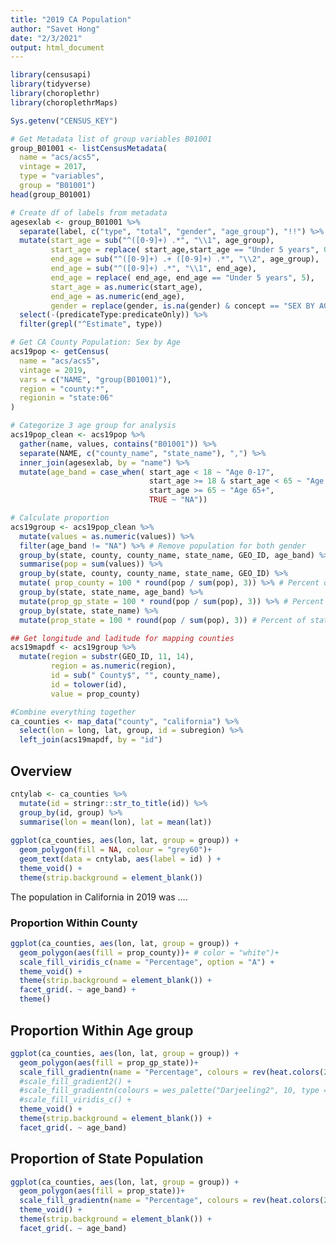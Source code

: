 ```yaml
---
title: "2019 CA Population"
author: "Savet Hong"
date: "2/3/2021"
output: html_document
---
```


```r
library(censusapi)
library(tidyverse)
library(choroplethr)
library(choroplethrMaps)

Sys.getenv("CENSUS_KEY")

```


```r

# Get Metadata list of group variables B01001
group_B01001 <- listCensusMetadata(
  name = "acs/acs5",
  vintage = 2017,
  type = "variables",
  group = "B01001")
head(group_B01001)

# Create df of labels from metadata
agesexlab <- group_B01001 %>%
  separate(label, c("type", "total", "gender", "age_group"), "!!") %>%
  mutate(start_age = sub("^([0-9]+) .*", "\\1", age_group),
         start_age = replace( start_age,start_age == "Under 5 years", 0),
         end_age = sub("^([0-9]+) .+ ([0-9]+) .*", "\\2", age_group),
         end_age = sub("^([0-9]+) .*", "\\1", end_age),
         end_age = replace( end_age, end_age == "Under 5 years", 5),
         start_age = as.numeric(start_age),
         end_age = as.numeric(end_age),
         gender = replace(gender, is.na(gender) & concept == "SEX BY AGE", "Both")) %>%
  select(-(predicateType:predicateOnly)) %>%
  filter(grepl("^Estimate", type))
```


```r
# Get CA County Population: Sex by Age
acs19pop <- getCensus(
  name = "acs/acs5", 
  vintage = 2019, 
  vars = c("NAME", "group(B01001)"), 
  region = "county:*", 
  regionin = "state:06"
)

# Categorize 3 age group for analysis
acs19pop_clean <- acs19pop %>%
  gather(name, values, contains("B01001")) %>%
  separate(NAME, c("county_name", "state_name"), ",") %>%
  inner_join(agesexlab, by = "name") %>%
  mutate(age_band = case_when( start_age < 18 ~ "Age 0-17",
                               start_age >= 18 & start_age < 65 ~ "Age 18-64",
                               start_age >= 65 ~ "Age 65+",
                               TRUE ~ "NA"))

# Calculate proportion
acs19group <- acs19pop_clean %>%
  mutate(values = as.numeric(values)) %>%
  filter(age_band != "NA") %>% # Remove population for both gender 
  group_by(state, county, county_name, state_name, GEO_ID, age_band) %>%
  summarise(pop = sum(values)) %>%
  group_by(state, county, county_name, state_name, GEO_ID) %>%
  mutate( prop_county = 100 * round(pop / sum(pop), 3)) %>% # Percent of population within county
  group_by(state, state_name, age_band) %>%
  mutate(prop_gp_state = 100 * round(pop / sum(pop), 3)) %>% # Percent of population within age_band in state
  group_by(state, state_name) %>%
  mutate(prop_state = 100 * round(pop / sum(pop), 3)) # Percent of state's population

## Get longitude and laditude for mapping counties
acs19mapdf <- acs19group %>%
  mutate(region = substr(GEO_ID, 11, 14),
         region = as.numeric(region),
         id = sub(" County$", "", county_name),
         id = tolower(id),
         value = prop_county)

#Combine everything together
ca_counties <- map_data("county", "california") %>% 
  select(lon = long, lat, group, id = subregion) %>%
  left_join(acs19mapdf, by = "id")


```

## Overview
```r
cntylab <- ca_counties %>%
  mutate(id = stringr::str_to_title(id)) %>%
  group_by(id, group) %>%
  summarise(lon = mean(lon), lat = mean(lat))
  
ggplot(ca_counties, aes(lon, lat, group = group)) +
  geom_polygon(fill = NA, colour = "grey60")+
  geom_text(data = cntylab, aes(label = id) ) +
  theme_void() +
  theme(strip.background = element_blank()) 
```

The population in California in 2019 was ....



### Proportion Within County
```r
ggplot(ca_counties, aes(lon, lat, group = group)) +
  geom_polygon(aes(fill = prop_county))+ # color = "white")+
  scale_fill_viridis_c(name = "Percentage", option = "A") +
  theme_void() +
  theme(strip.background = element_blank()) +
  facet_grid(. ~ age_band) + 
  theme()

```

## Proportion Within Age group

```r
ggplot(ca_counties, aes(lon, lat, group = group)) +
  geom_polygon(aes(fill = prop_gp_state))+
  scale_fill_gradientn(name = "Percentage", colours = rev(heat.colors(2))) +
  #scale_fill_gradient2() +
  #scale_fill_gradientn(colours = wes_palette("Darjeeling2", 10, type = "continuous")) +
  #scale_fill_viridis_c() +
  theme_void() +
  theme(strip.background = element_blank()) +
  facet_grid(. ~ age_band)
```

## Proportion of State Population

```r
ggplot(ca_counties, aes(lon, lat, group = group)) +
  geom_polygon(aes(fill = prop_state))+
  scale_fill_gradientn(name = "Percentage", colours = rev(heat.colors(2))) +
  theme_void() +
  theme(strip.background = element_blank()) +
  facet_grid(. ~ age_band)
```


